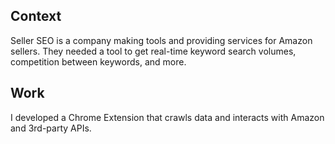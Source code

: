 <div>
<h2>Context</h2>

Seller SEO is a company making tools and providing services for Amazon sellers. They needed a tool to get real-time keyword search volumes, competition between keywords, and more.

<h2>Work</h2>

I developed a Chrome Extension that crawls data and interacts with Amazon and 3rd-party APIs.

</div>